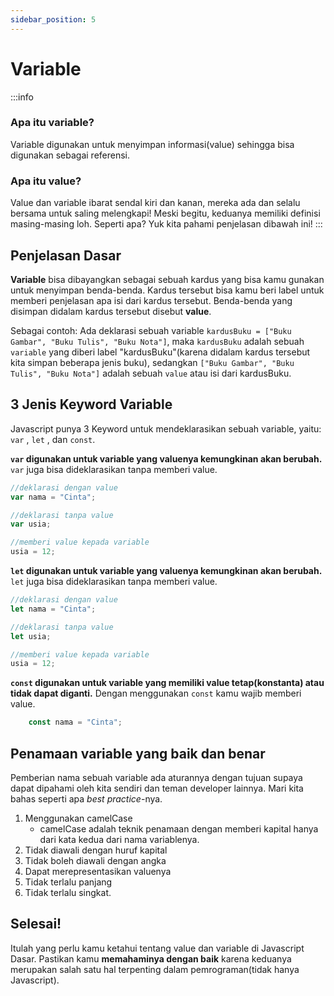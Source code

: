 ```yaml
---
sidebar_position: 5
---
```



# Variable

:::info

### Apa itu variable?

Variable digunakan untuk menyimpan informasi(value) sehingga bisa digunakan sebagai referensi.

### Apa itu value?

Value dan variable ibarat sendal kiri dan kanan, mereka ada dan selalu <BeautySentence>bersama</BeautySentence> untuk saling melengkapi! Meski begitu, keduanya memiliki definisi masing-masing loh. Seperti apa? Yuk kita pahami penjelasan dibawah ini!
:::

## Penjelasan Dasar

**Variable** bisa dibayangkan sebagai sebuah kardus yang bisa kamu gunakan untuk menyimpan benda-benda. Kardus tersebut bisa kamu beri label untuk memberi penjelasan apa isi dari kardus tersebut. Benda-benda yang disimpan didalam kardus tersebut disebut **value**.

Sebagai contoh: Ada deklarasi sebuah variable `kardusBuku = ["Buku Gambar", "Buku Tulis", "Buku Nota"]`, maka `kardusBuku` adalah sebuah `variable` yang diberi label "kardusBuku"(karena didalam kardus tersebut kita simpan beberapa jenis buku), sedangkan `["Buku Gambar", "Buku Tulis", "Buku Nota"]` adalah sebuah `value` atau isi dari kardusBuku.

## 3 Jenis Keyword Variable

Javascript punya 3 Keyword untuk mendeklarasikan sebuah variable, yaitu: `var` , `let` , dan `const`.

**`var` digunakan untuk variable yang valuenya kemungkinan akan berubah.**
`var` juga bisa dideklarasikan tanpa memberi value.

```javascript
//deklarasi dengan value
var nama = "Cinta";

//deklarasi tanpa value
var usia;

//memberi value kepada variable
usia = 12;
```

**`let` digunakan untuk variable yang valuenya kemungkinan akan berubah.**
`let` juga bisa dideklarasikan tanpa memberi value.

```javascript
//deklarasi dengan value
let nama = "Cinta";

//deklarasi tanpa value
let usia;

//memberi value kepada variable
usia = 12;
```

**`const` digunakan untuk variable yang memiliki value tetap(konstanta) atau tidak dapat diganti.**
Dengan menggunakan `const` kamu wajib memberi value.

```Javascript
    const nama = "Cinta";
```

## Penamaan variable yang baik dan benar

Pemberian nama sebuah variable ada aturannya dengan tujuan supaya dapat dipahami oleh kita sendiri dan teman developer lainnya. Mari kita bahas seperti apa _best practice_-nya.

1. Menggunakan camelCase
   - camelCase adalah teknik penamaan dengan memberi kapital hanya dari kata kedua dari nama variablenya.
2. Tidak diawali dengan huruf kapital
3. Tidak boleh diawali dengan angka
4. Dapat merepresentasikan valuenya
5. Tidak terlalu panjang
6. Tidak terlalu singkat.

## Selesai&#33;

Itulah yang perlu kamu ketahui tentang value dan variable di Javascript Dasar. Pastikan kamu **memahaminya dengan baik** karena keduanya merupakan salah satu hal terpenting dalam pemrograman(tidak hanya Javascript).
